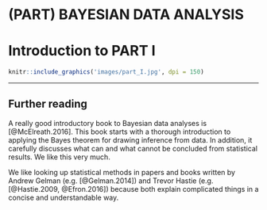 # (PART) BAYESIAN DATA ANALYSIS {-}

# Introduction to PART I {#PART-I}

```r
knitr::include_graphics('images/part_I.jpg', dpi = 150)
```

------

## Further reading {-} 
A really good introductory book to Bayesian data analyses is [@McElreath.2016]. This book starts with a thorough introduction to applying the Bayes theorem for drawing inference from data. In addition, it carefully discusses what can and what cannot be concluded from statistical results. We like this very much.

We like looking up statistical methods in papers and books written by Andrew Gelman (e.g. [@Gelman.2014]) and Trevor Hastie (e.g. [@Hastie.2009, @Efron.2016]) because both explain complicated things in a concise and understandable way.  

